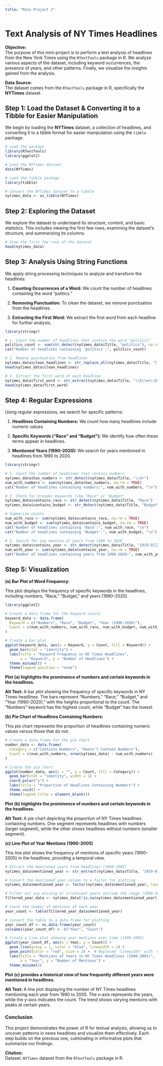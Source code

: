 ```yaml
---
title: "Mini Project 2"
---
```


# Text Analysis of NY Times Headlines

**Objective:**\
The purpose of this mini-project is to perform a text analysis of headlines from the New York Times using the `RTextTools` package in R. We analyze various aspects of the dataset, including keyword occurrences, the presence of years, and other patterns. Finally, we visualize the insights gained from the analysis.

**Data Source:**\
The dataset comes from the `RTextTools` package in R, specifically the **NYTimes** dataset.

## Step 1: Load the Dataset & Converting it to a Tibble for Easier Manipulation

We begin by loading the **NYTimes** dataset, a collection of headlines, and converting it to a tibble format for easier manipulation using the `tibble` package.

```r
# Load the package
library(RTextTools)
library(ggplot2)

# Load the NYTimes dataset
data(NYTimes)

# Load the tibble package
library(tibble)

# Convert the NYTimes dataset to a tibble
nytimes_data <- as_tibble(NYTimes)
```

## Step 2: Exploring the Dataset

We explore the dataset to understand its structure, content, and basic statistics. This includes viewing the first few rows, examining the dataset's structure, and summarizing its columns.

```r
# View the first few rows of the dataset
head(nytimes_data)

```

## Step 3: Analysis Using String Functions

We apply string processing techniques to analyze and transform the headlines:

1.  **Counting Occurrences of a Word:** We count the number of headlines containing the word "politics."

2.  **Removing Punctuation:** To clean the dataset, we remove punctuation from the headlines.

3.  **Extracting the First Word:** We extract the first word from each headline for further analysis.

```r
library(stringr)

# 1. Count the number of headlines that contain the word "politics"
politics_count <- sum(str_detect(nytimes_data$Title, "politics"), na.rm = TRUE)
cat("Number of headlines containing 'politics':", politics_count)

# 2. Remove punctuation from headlines
nytimes_data$clean_headlines <- str_replace_all(nytimes_data$Title, "[[:punct:]]", "")
head(nytimes_data$clean_headlines)

# 3. Extract the first word of each headline
nytimes_data$first_word <- str_extract(nytimes_data$Title, "\\b\\w+\\b")
head(nytimes_data$first_word)
```

## Step 4: Regular Expressions

Using regular expressions, we search for specific patterns:

1.  **Headlines Containing Numbers:** We count how many headlines include numeric values.

2.  **Specific Keywords ("Race" and "Budget"):** We identify how often these terms appear in headlines.

3.  **Mentioned Years (1990–2020):** We search for years mentioned in headlines from 1990 to 2020.

```r
library(stringr)

# 1. Count the number of headlines that contain numbers
nytimes_data$has_numbers <- str_detect(nytimes_data$Title, "\\d+")
num_with_numbers <- sum(nytimes_data$has_numbers, na.rm = TRUE)
cat("Number of headlines containing numbers:", num_with_numbers, "\n")

# 2. Check for broader keywords like "Race" or "Budget"
nytimes_data$contains_race <- str_detect(nytimes_data$Title, "Race")
nytimes_data$contains_budget <- str_detect(nytimes_data$Title, "Budget")

# Summarize counts
num_with_race <- sum(nytimes_data$contains_race, na.rm = TRUE)
num_with_budget <- sum(nytimes_data$contains_budget, na.rm = TRUE)
cat("Number of headlines containing 'Race':", num_with_race, "\n")
cat("Number of headlines containing 'Budget':", num_with_budget, "\n")

# 3. Search for any mention of years from 1990 to 2020
nytimes_data$contains_year <- str_detect(nytimes_data$Title, "19[0-9]{2}|20[0-2][0-9]")
num_with_year <- sum(nytimes_data$contains_year, na.rm = TRUE)
cat("Number of headlines containing years from 1990-2020:", num_with_year, "\n")
```

## Step 5: Visualization

**(a) Bar Plot of Word Frequency**:

This plot displays the frequency of specific keywords in the headlines, including numbers, "Race," "Budget," and years (1990–2020).

```r
library(ggplot2)

# Create a data frame for the keyword counts
keyword_data <- data.frame(
  Keyword = c("Numbers", "Race", "Budget", "Year (1990-2020)"),
  Count = c(num_with_numbers, num_with_race, num_with_budget, num_with_year)
)

# Create a bar plot
ggplot(keyword_data, aes(x = Keyword, y = Count, fill = Keyword)) +
  geom_bar(stat = "identity") +
  labs(title = "Keyword Frequency in NY Times Headlines",
       x = "Keyword", y = "Number of Headlines") +
  theme_minimal() +
  theme(legend.position = "none")
```

**Plot (a) highlights the prominence of numbers and certain keywords in the headlines.**

**Alt Text:** A bar plot showing the frequency of specific keywords in NY Times headlines. The bars represent "Numbers," "Race," "Budget," and "Year (1990–2020)," with the heights proportional to the count. The "Numbers" keyword has the highest count, while "Budget" has the lowest.

**(b) Pie Chart of Headlines Containing Numbers:**

This pie chart represents the proportion of headlines containing numeric values versus those that do not.

```r
# Create a data frame for the pie chart
number_data <- data.frame(
  Category = c("Contains Numbers", "Doesn't Contain Numbers"),
  Count = c(num_with_numbers, nrow(nytimes_data) - num_with_numbers)
)

# Create the pie chart
ggplot(number_data, aes(x = "", y = Count, fill = Category)) +
  geom_bar(stat = "identity", width = 1) +
  coord_polar("y") +
  labs(title = "Proportion of Headlines Containing Numbers") +
  theme_void() +
  theme(legend.title = element_blank())

```

**Plot (b) highlights the prominence of numbers and certain keywords in the headlines.**

**Alt Text:** A pie chart depicting the proportion of NY Times headlines containing numbers. One segment represents headlines with numbers (larger segment), while the other shows headlines without numbers (smaller segment).

**(c) Line Plot of Year Mentions (1990-2005)**

This line plot shows the frequency of mentions of specific years (1990–2005) in the headlines, providing a temporal view.

```r
# Extract the mentioned years from headlines (1990-2005)
nytimes_data$mentioned_year <- str_extract(nytimes_data$Title, "19[0-9]{2}|20[0-2][0-9]")

# Convert the mentioned_year column to a factor for plotting
nytimes_data$mentioned_year <- factor(nytimes_data$mentioned_year, levels = as.character(1990:2005))

# Filter out any missing or irrelevant years outside the range (1990-2005)
filtered_year_data <- nytimes_data[!is.na(nytimes_data$mentioned_year), ]

# Count the number of mentions of each year
year_count <- table(filtered_year_data$mentioned_year)

# Convert the table to a data frame for plotting
year_count_df <- as.data.frame(year_count)
colnames(year_count_df) <- c("Year", "Count")

# Create a line plot showing year mentions over time (1990-2005)
ggplot(year_count_df, aes(x = Year, y = Count)) +
  geom_line(group = 1, color = "blue", linewidth = 1) +
  geom_point(color = "red", size = 2) +  # Replaced 'linewidth' with 'size'
  labs(title = "Mentions of Years in NY Times Headlines (1990-2005)",
       x = "Year", y = "Number of Mentions") +
  theme_minimal()
```

**Plot (c) provides a historical view of how frequently different years were mentioned in headlines.**

**Alt Text:** A line plot displaying the number of NY Times headlines mentioning each year from 1990 to 2005. The x-axis represents the years, while the y-axis indicates the count. The trend shows varying mentions with peaks at certain years.

### **Conclusion**

This project demonstrates the power of R for textual analysis, allowing us to uncover patterns in news headlines and visualize them effectively. Each step builds on the previous one, culminating in informative plots that summarize our findings.

**Citation:**\
Dataset: `NYTimes` dataset from the `RTextTools` package in R.
